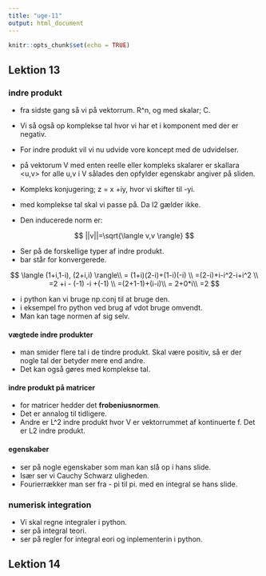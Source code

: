 ```yaml
---
title: "uge-11"
output: html_document
---
```


```r
knitr::opts_chunk$set(echo = TRUE)
```

## Lektion 13

### indre produkt

- fra sidste gang så vi på vektorrum. R^n, og med skalar; C.
- Vi så også op komplekse tal hvor vi har et i komponent med der er negativ.

- For indre produkt vil vi nu udvide vore koncept med de udvidelser.
- på vektorum V med enten reelle eller kompleks skalarer er skallara <u,v> for alle
  u,v i V sålades den opfylder egenskabr angiver på sliden.
- Kompleks konjugering; z = x +iy, hvor vi skifter til -yi.
- med komplekse tal skal vi passe på. Da I2 gælder ikke. 
- Den inducerede norm er:

$$
||v||=\sqrt{\langle v,v \rangle}
$$

- Ser på de forskellige typer af indre produkt. 
- bar står for konvergerede. 

$$
\langle (1+i,1-i), (2+i,i) \rangle\\
= (1+i)(2-i)+(1-i)(-i) \\
=(2-i)+i-i^2-i+i^2 \\
=2 +i - (-1) -i +(-1) \\
=(2+1-1)+(i-i)\\
= 2+0*i\\
=2
$$

- i python kan vi bruge np.conj til at bruge den.
- i eksempel fro python ved brug af vdot bruge omvendt.
- Man kan tage normen af sig selv. 

#### vægtede indre produkter

- man smider flere tal i de tindre produkt. Skal være positiv, så er der nogle tal der betyder mere end andre.
- Det kan også gøres med komplekse tal.


#### indre produkt på matricer

- for matricer hedder det **frobeniusnormen**.
- Det er annalog til tidligere.
- Andre er L^2 indre produkt hvor V er vektorrummet af kontinuerte f. Det er L2 indre produkt. 

#### egenskaber

- ser på nogle egenskaber som man kan slå op i hans slide. 
- Især ser vi Cauchy Schwarz uligheden.
- Fourierrækker man ser fra - pi til pi. med en integral se hans slide. 

### numerisk integration

- Vi skal regne integraler i python.
- ser på integral teori.
- ser på regler for integral eori og inplementerin i python.

## Lektion 14






